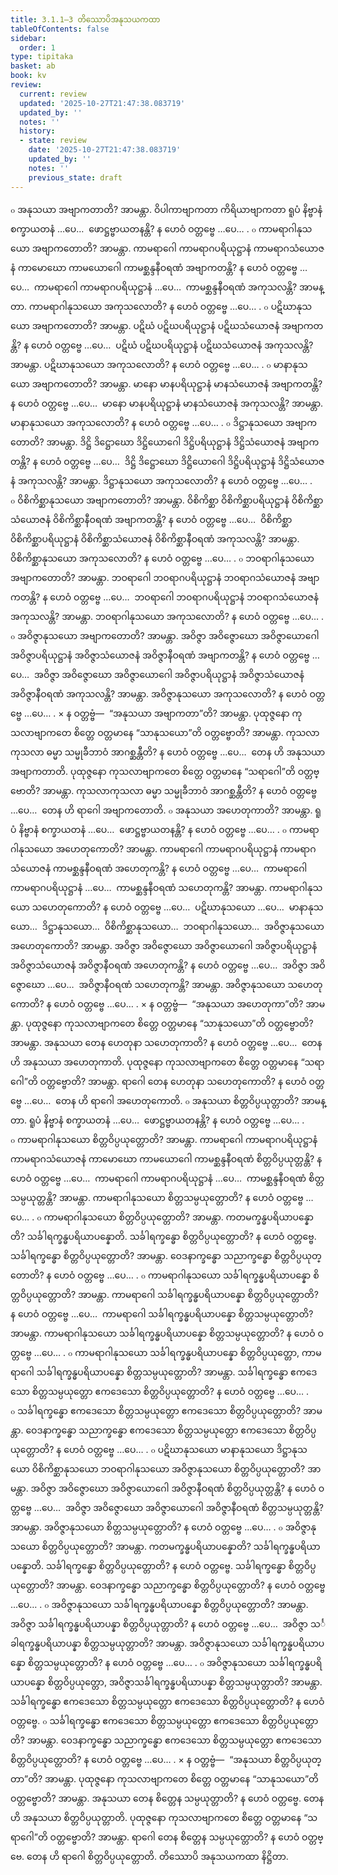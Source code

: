 ```yaml
---
title: 3.1.1–3 တိဿောပိအနုသယကထာ
tableOfContents: false
sidebar:
  order: 1
type: tipitaka
basket: ab
book: kv
review:
  current: review
  updated: '2025-10-27T21:47:38.083719'
  updated_by: ''
  notes: ''
  history:
  - state: review
    date: '2025-10-27T21:47:38.083719'
    updated_by: ''
    notes: ''
    previous_state: draft
---
```



<ReviewStatus review={frontmatter.review} showDetails={true} />

<HypothesisAnnotation frontmatter={frontmatter} />

<DynamicBreadcrumb />

<Division number="605" book="kv" e="ch" v="32" p="323">

<Paragraph number="2012" book="kv">
๐ အနုသယာ အဗျာကတာတိ? အာမန္တာ. ဝိပါကာဗျာကတာ ကိရိယာဗျာကတာ ရူပံ နိဗ္ဗာနံ စက္ခာယတနံ …ပေ…  ဖောဋ္ဌဗ္ဗာယတနန္တိ? န ဟေဝံ ဝတ္တဗ္ဗေ …ပေ… .
</Paragraph>

<Paragraph number="2013" book="kv">
๐ ကာမရာဂါနုသယော အဗျာကတောတိ? အာမန္တာ. ကာမရာဂေါ ကာမရာဂပရိယုဋ္ဌာနံ ကာမရာဂသံယောဇနံ ကာမောဃော ကာမယောဂေါ ကာမစ္ဆန္ဒနီဝရဏံ အဗျာကတန္တိ? န ဟေဝံ ဝတ္တဗ္ဗေ …ပေ…  ကာမရာဂေါ ကာမရာဂပရိယုဋ္ဌာနံ …ပေ…  ကာမစ္ဆန္ဒနီဝရဏံ အကုသလန္တိ? အာမန္တာ. ကာမရာဂါနုသယော အကုသလောတိ? န ဟေဝံ ဝတ္တဗ္ဗေ …ပေ… .
</Paragraph>

<Paragraph number="2014" book="kv">
๐ ပဋိဃာနုသယော အဗျာကတောတိ? အာမန္တာ. ပဋိဃံ ပဋိဃပရိယုဋ္ဌာနံ ပဋိဃသံယောဇနံ အဗျာကတန္တိ? န ဟေဝံ ဝတ္တဗ္ဗေ …ပေ…  ပဋိဃံ ပဋိဃပရိယုဋ္ဌာနံ ပဋိဃသံယောဇနံ အကုသလန္တိ? အာမန္တာ. ပဋိဃာနုသယော အကုသလောတိ? န ဟေဝံ ဝတ္တဗ္ဗေ …ပေ… .
</Paragraph>

<Paragraph number="2015" book="kv">
๐ မာနာနုသယော အဗျာကတောတိ? အာမန္တာ. မာနော မာနပရိယုဋ္ဌာနံ မာနသံယောဇနံ အဗျာကတန္တိ? န ဟေဝံ ဝတ္တဗ္ဗေ …ပေ…  မာနော မာနပရိယုဋ္ဌာနံ မာနသံယောဇနံ အကုသလန္တိ? အာမန္တာ. မာနာနုသယော အကုသလောတိ? န ဟေဝံ ဝတ္တဗ္ဗေ …ပေ… .
</Paragraph>

<Paragraph number="2016" book="kv">
๐ ဒိဋ္ဌာနုသယော အဗျာကတောတိ? အာမန္တာ. ဒိဋ္ဌိ ဒိဋ္ဌောဃော ဒိဋ္ဌိယောဂေါ ဒိဋ္ဌိပရိယုဋ္ဌာနံ ဒိဋ္ဌိသံယောဇနံ အဗျာကတန္တိ? န ဟေဝံ ဝတ္တဗ္ဗေ …ပေ…  ဒိဋ္ဌိ ဒိဋ္ဌောဃော ဒိဋ္ဌိယောဂေါ ဒိဋ္ဌိပရိယုဋ္ဌာနံ ဒိဋ္ဌိသံယောဇနံ အကုသလန္တိ? အာမန္တာ. ဒိဋ္ဌာနုသယော အကုသလောတိ? န ဟေဝံ ဝတ္တဗ္ဗေ …ပေ… .
</Paragraph>

<Paragraph number="2017" book="kv">
๐ ဝိစိကိစ္ဆာနုသယော အဗျာကတောတိ? အာမန္တာ. ဝိစိကိစ္ဆာ ဝိစိကိစ္ဆာပရိယုဋ္ဌာနံ ဝိစိကိစ္ဆာသံယောဇနံ ဝိစိကိစ္ဆာနီဝရဏံ အဗျာကတန္တိ? န ဟေဝံ ဝတ္တဗ္ဗေ …ပေ…  ဝိစိကိစ္ဆာ ဝိစိကိစ္ဆာပရိယုဋ္ဌာနံ ဝိစိကိစ္ဆာသံယောဇနံ ဝိစိကိစ္ဆာနီဝရဏံ အကုသလန္တိ? အာမန္တာ. ဝိစိကိစ္ဆာနုသယော အကုသလောတိ? န ဟေဝံ ဝတ္တဗ္ဗေ …ပေ… .
</Paragraph>

<Paragraph number="2018" book="kv">
๐ ဘဝရာဂါနုသယော အဗျာကတောတိ? အာမန္တာ. ဘဝရာဂေါ ဘဝရာဂပရိယုဋ္ဌာနံ ဘဝရာဂသံယောဇနံ အဗျာကတန္တိ? န ဟေဝံ ဝတ္တဗ္ဗေ …ပေ…  ဘဝရာဂေါ ဘဝရာဂပရိယုဋ္ဌာနံ ဘဝရာဂသံယောဇနံ အကုသလန္တိ? အာမန္တာ. ဘဝရာဂါနုသယော အကုသလောတိ? န ဟေဝံ ဝတ္တဗ္ဗေ …ပေ… .
</Paragraph>

<Paragraph number="2019" book="kv">
๐ အဝိဇ္ဇာနုသယော အဗျာကတောတိ? အာမန္တာ. အဝိဇ္ဇာ အဝိဇ္ဇောဃော အဝိဇ္ဇာယောဂေါ အဝိဇ္ဇာပရိယုဋ္ဌာနံ အဝိဇ္ဇာသံယောဇနံ အဝိဇ္ဇာနီဝရဏံ အဗျာကတန္တိ? န ဟေဝံ ဝတ္တဗ္ဗေ …ပေ…  အဝိဇ္ဇာ အဝိဇ္ဇောဃော အဝိဇ္ဇာယောဂေါ အဝိဇ္ဇာပရိယုဋ္ဌာနံ အဝိဇ္ဇာသံယောဇနံ အဝိဇ္ဇာနီဝရဏံ အကုသလန္တိ? အာမန္တာ. အဝိဇ္ဇာနုသယော အကုသလောတိ? န ဟေဝံ ဝတ္တဗ္ဗေ …ပေ… .
</Paragraph>

</Division>
<Division number="606" book="kv" e="ch" v="32" p="324">

<Paragraph number="2020" book="kv">
× န ဝတ္တဗ္ဗံ—  “အနုသယာ အဗျာကတာ”တိ? အာမန္တာ. ပုထုဇ္ဇနော ကုသလာဗျာကတေ စိတ္တေ ဝတ္တမာနေ “သာနုသယော”တိ ဝတ္တဗ္ဗောတိ? အာမန္တာ. ကုသလာကုသလာ ဓမ္မာ သမ္မုခီဘာဝံ အာဂစ္ဆန္တီတိ? န ဟေဝံ ဝတ္တဗ္ဗေ …ပေ…  တေန ဟိ အနုသယာ အဗျာကတာတိ. ပုထုဇ္ဇနော ကုသလာဗျာကတေ စိတ္တေ ဝတ္တမာနေ “သရာဂေါ”တိ ဝတ္တဗ္ဗောတိ? အာမန္တာ. ကုသလာကုသလာ ဓမ္မာ သမ္မုခီဘာဝံ အာဂစ္ဆန္တီတိ? န ဟေဝံ ဝတ္တဗ္ဗေ …ပေ…  တေန ဟိ ရာဂေါ အဗျာကတောတိ.
</Paragraph>

</Division>
<Division number="607" book="kv" e="ch" v="32" p="325">

<Paragraph number="2021" book="kv">
๐ အနုသယာ အဟေတုကာတိ? အာမန္တာ. ရူပံ နိဗ္ဗာနံ စက္ခာယတနံ …ပေ…  ဖောဋ္ဌဗ္ဗာယတနန္တိ? န ဟေဝံ ဝတ္တဗ္ဗေ …ပေ… .
</Paragraph>

<Paragraph number="2022" book="kv">
๐ ကာမရာဂါနုသယော အဟေတုကောတိ? အာမန္တာ. ကာမရာဂေါ ကာမရာဂပရိယုဋ္ဌာနံ ကာမရာဂသံယောဇနံ ကာမစ္ဆန္ဒနီဝရဏံ အဟေတုကန္တိ? န ဟေဝံ ဝတ္တဗ္ဗေ …ပေ…  ကာမရာဂေါ ကာမရာဂပရိယုဋ္ဌာနံ …ပေ…  ကာမစ္ဆန္ဒနီဝရဏံ သဟေတုကန္တိ? အာမန္တာ. ကာမရာဂါနုသယော သဟေတုကောတိ? န ဟေဝံ ဝတ္တဗ္ဗေ …ပေ…  ပဋိဃာနုသယော …ပေ…  မာနာနုသယော…  ဒိဋ္ဌာနုသယော…  ဝိစိကိစ္ဆာနုသယော…  ဘဝရာဂါနုသယော…  အဝိဇ္ဇာနုသယော အဟေတုကောတိ? အာမန္တာ. အဝိဇ္ဇာ အဝိဇ္ဇောဃော အဝိဇ္ဇာယောဂေါ အဝိဇ္ဇာပရိယုဋ္ဌာနံ အဝိဇ္ဇာသံယောဇနံ အဝိဇ္ဇာနီဝရဏံ အဟေတုကန္တိ? န ဟေဝံ ဝတ္တဗ္ဗေ …ပေ…  အဝိဇ္ဇာ အဝိဇ္ဇောဃော …ပေ…  အဝိဇ္ဇာနီဝရဏံ သဟေတုကန္တိ? အာမန္တာ. အဝိဇ္ဇာနုသယော သဟေတုကောတိ? န ဟေဝံ ဝတ္တဗ္ဗေ …ပေ… .
</Paragraph>

</Division>
<Division number="608" book="kv" e="ch" v="32" p="325">

<Paragraph number="2023" book="kv">
× န ဝတ္တဗ္ဗံ—  “အနုသယာ အဟေတုကာ”တိ? အာမန္တာ. ပုထုဇ္ဇနော ကုသလာဗျာကတေ စိတ္တေ ဝတ္တမာနေ “သာနုသယော”တိ ဝတ္တဗ္ဗောတိ? အာမန္တာ. အနုသယာ တေန ဟေတုနာ သဟေတုကာတိ? န ဟေဝံ ဝတ္တဗ္ဗေ …ပေ…  တေန ဟိ အနုသယာ အဟေတုကာတိ. ပုထုဇ္ဇနော ကုသလာဗျာကတေ စိတ္တေ ဝတ္တမာနေ “သရာဂေါ”တိ ဝတ္တဗ္ဗောတိ? အာမန္တာ. ရာဂေါ တေန ဟေတုနာ သဟေတုကောတိ? န ဟေဝံ ဝတ္တဗ္ဗေ …ပေ…  တေန ဟိ ရာဂေါ အဟေတုကောတိ.
</Paragraph>

</Division>
<Division number="609" book="kv" e="ch" v="32" p="325">

<Paragraph number="2024" book="kv">
๐ အနုသယာ စိတ္တဝိပ္ပယုတ္တာတိ? အာမန္တာ. ရူပံ နိဗ္ဗာနံ စက္ခာယတနံ …ပေ…  ဖောဋ္ဌဗ္ဗာယတနန္တိ? န ဟေဝံ ဝတ္တဗ္ဗေ …ပေ… .
</Paragraph>

<Paragraph number="2025" book="kv">
๐ ကာမရာဂါနုသယော စိတ္တဝိပ္ပယုတ္တောတိ? အာမန္တာ. ကာမရာဂေါ ကာမရာဂပရိယုဋ္ဌာနံ ကာမရာဂသံယောဇနံ ကာမောဃော ကာမယောဂေါ ကာမစ္ဆန္ဒနီဝရဏံ စိတ္တဝိပ္ပယုတ္တန္တိ? န ဟေဝံ ဝတ္တဗ္ဗေ …ပေ…  ကာမရာဂေါ ကာမရာဂပရိယုဋ္ဌာနံ …ပေ…  ကာမစ္ဆန္ဒနီဝရဏံ စိတ္တသမ္ပယုတ္တန္တိ? အာမန္တာ. ကာမရာဂါနုသယော စိတ္တသမ္ပယုတ္တောတိ? န ဟေဝံ ဝတ္တဗ္ဗေ …ပေ… .
</Paragraph>

</Division>
<Division number="610" book="kv" e="ch" v="32" p="325">

<Paragraph number="2026" book="kv">
๐ ကာမရာဂါနုသယော စိတ္တဝိပ္ပယုတ္တောတိ? အာမန္တာ. ကတမက္ခန္ဓပရိယာပန္နောတိ? သင်္ခါရက္ခန္ဓပရိယာပန္နောတိ. သင်္ခါရက္ခန္ဓော စိတ္တဝိပ္ပယုတ္တောတိ? န ဟေဝံ ဝတ္တဗ္ဗေ. သင်္ခါရက္ခန္ဓော စိတ္တဝိပ္ပယုတ္တောတိ? အာမန္တာ. ဝေဒနာက္ခန္ဓော သညာက္ခန္ဓော စိတ္တဝိပ္ပယုတ္တောတိ? န ဟေဝံ ဝတ္တဗ္ဗေ …ပေ… .
</Paragraph>

<Paragraph number="2027" book="kv">
๐ ကာမရာဂါနုသယော သင်္ခါရက္ခန္ဓပရိယာပန္နော စိတ္တဝိပ္ပယုတ္တောတိ? အာမန္တာ. ကာမရာဂေါ သင်္ခါရက္ခန္ဓပရိယာပန္နော စိတ္တဝိပ္ပယုတ္တောတိ? န ဟေဝံ ဝတ္တဗ္ဗေ …ပေ…  ကာမရာဂေါ သင်္ခါရက္ခန္ဓပရိယာပန္နော စိတ္တသမ္ပယုတ္တောတိ? အာမန္တာ. ကာမရာဂါနုသယော သင်္ခါရက္ခန္ဓပရိယာပန္နော စိတ္တသမ္ပယုတ္တောတိ? န ဟေဝံ ဝတ္တဗ္ဗေ …ပေ… .
</Paragraph>

<Paragraph number="2028" book="kv">
๐ ကာမရာဂါနုသယော သင်္ခါရက္ခန္ဓပရိယာပန္နော စိတ္တဝိပ္ပယုတ္တော, ကာမရာဂေါ သင်္ခါရက္ခန္ဓပရိယာပန္နော စိတ္တသမ္ပယုတ္တောတိ? အာမန္တာ. သင်္ခါရက္ခန္ဓော ဧကဒေသော စိတ္တသမ္ပယုတ္တော ဧကဒေသော စိတ္တဝိပ္ပယုတ္တောတိ? န ဟေဝံ ဝတ္တဗ္ဗေ …ပေ… .
</Paragraph>

<Paragraph number="2029" book="kv">
๐ သင်္ခါရက္ခန္ဓော ဧကဒေသော စိတ္တသမ္ပယုတ္တော ဧကဒေသော စိတ္တဝိပ္ပယုတ္တောတိ? အာမန္တာ. ဝေဒနာက္ခန္ဓော သညာက္ခန္ဓော ဧကဒေသော စိတ္တသမ္ပယုတ္တော ဧကဒေသော စိတ္တဝိပ္ပယုတ္တောတိ? န ဟေဝံ ဝတ္တဗ္ဗေ …ပေ… .
</Paragraph>

</Division>
<Division number="611" book="kv" e="ch" v="32" p="326">

<Paragraph number="2030" book="kv">
๐ ပဋိဃာနုသယော မာနာနုသယော ဒိဋ္ဌာနုသယော ဝိစိကိစ္ဆာနုသယော ဘဝရာဂါနုသယော အဝိဇ္ဇာနုသယော စိတ္တဝိပ္ပယုတ္တောတိ? အာမန္တာ. အဝိဇ္ဇာ အဝိဇ္ဇောဃော အဝိဇ္ဇာယောဂေါ အဝိဇ္ဇာနီဝရဏံ စိတ္တဝိပ္ပယုတ္တန္တိ? န ဟေဝံ ဝတ္တဗ္ဗေ …ပေ…  အဝိဇ္ဇာ အဝိဇ္ဇောဃော အဝိဇ္ဇာယောဂေါ အဝိဇ္ဇာနီဝရဏံ စိတ္တသမ္ပယုတ္တန္တိ? အာမန္တာ. အဝိဇ္ဇာနုသယော စိတ္တသမ္ပယုတ္တောတိ? န ဟေဝံ ဝတ္တဗ္ဗေ …ပေ… .
</Paragraph>

</Division>
<Division number="612" book="kv" e="ch" v="32" p="326">

<Paragraph number="2031" book="kv">
๐ အဝိဇ္ဇာနုသယော စိတ္တဝိပ္ပယုတ္တောတိ? အာမန္တာ. ကတမက္ခန္ဓပရိယာပန္နောတိ? သင်္ခါရက္ခန္ဓပရိယာပန္နောတိ. သင်္ခါရက္ခန္ဓော စိတ္တဝိပ္ပယုတ္တောတိ? န ဟေဝံ ဝတ္တဗ္ဗေ. သင်္ခါရက္ခန္ဓော စိတ္တဝိပ္ပယုတ္တောတိ? အာမန္တာ. ဝေဒနာက္ခန္ဓော သညာက္ခန္ဓော စိတ္တဝိပ္ပယုတ္တောတိ? န ဟေဝံ ဝတ္တဗ္ဗေ …ပေ… .
</Paragraph>

<Paragraph number="2032" book="kv">
๐ အဝိဇ္ဇာနုသယော သင်္ခါရက္ခန္ဓပရိယာပန္နော စိတ္တဝိပ္ပယုတ္တောတိ? အာမန္တာ. အဝိဇ္ဇာ သင်္ခါရက္ခန္ဓပရိယာပန္နာ စိတ္တဝိပ္ပယုတ္တာတိ? န ဟေဝံ ဝတ္တဗ္ဗေ …ပေ…  အဝိဇ္ဇာ သင်္ခါရက္ခန္ဓပရိယာပန္နာ စိတ္တသမ္ပယုတ္တာတိ? အာမန္တာ. အဝိဇ္ဇာနုသယော သင်္ခါရက္ခန္ဓပရိယာပန္နော စိတ္တသမ္ပယုတ္တောတိ? န ဟေဝံ ဝတ္တဗ္ဗေ …ပေ… .
</Paragraph>

<Paragraph number="2033" book="kv">
๐ အဝိဇ္ဇာနုသယော သင်္ခါရက္ခန္ဓပရိယာပန္နော စိတ္တဝိပ္ပယုတ္တော, အဝိဇ္ဇာသင်္ခါရက္ခန္ဓပရိယာပန္နာ စိတ္တသမ္ပယုတ္တာတိ? အာမန္တာ. သင်္ခါရက္ခန္ဓော ဧကဒေသော စိတ္တသမ္ပယုတ္တော ဧကဒေသော စိတ္တဝိပ္ပယုတ္တောတိ? န ဟေဝံ ဝတ္တဗ္ဗေ.
</Paragraph>

<Paragraph number="2034" book="kv">
๐ သင်္ခါရက္ခန္ဓော ဧကဒေသော စိတ္တသမ္ပယုတ္တော ဧကဒေသော စိတ္တဝိပ္ပယုတ္တောတိ? အာမန္တာ. ဝေဒနာက္ခန္ဓော သညာက္ခန္ဓော ဧကဒေသော စိတ္တသမ္ပယုတ္တော ဧကဒေသော စိတ္တဝိပ္ပယုတ္တောတိ? န ဟေဝံ ဝတ္တဗ္ဗေ …ပေ… .
</Paragraph>

</Division>
<Division number="613" book="kv" e="ch" v="32" p="327">

<Paragraph number="2035" book="kv">
× န ဝတ္တဗ္ဗံ—  “အနုသယာ စိတ္တဝိပ္ပယုတ္တာ”တိ? အာမန္တာ. ပုထုဇ္ဇနော ကုသလာဗျာကတေ စိတ္တေ ဝတ္တမာနေ “သာနုသယော”တိ ဝတ္တဗ္ဗောတိ? အာမန္တာ. အနုသယာ တေန စိတ္တေန သမ္ပယုတ္တာတိ? န ဟေဝံ ဝတ္တဗ္ဗေ. တေန ဟိ အနုသယာ စိတ္တဝိပ္ပယုတ္တာတိ. ပုထုဇ္ဇနော ကုသလာဗျာကတေ စိတ္တေ ဝတ္တမာနေ “သရာဂေါ”တိ ဝတ္တဗ္ဗောတိ? အာမန္တာ. ရာဂေါ တေန စိတ္တေန သမ္ပယုတ္တောတိ? န ဟေဝံ ဝတ္တဗ္ဗေ. တေန ဟိ ရာဂေါ စိတ္တဝိပ္ပယုတ္တောတိ.

</Paragraph>
</Division>

<Paragraph number="2036" type="center" book="kv">
တိဿောပိ အနုသယကထာ နိဋ္ဌိတာ.
</Paragraph>